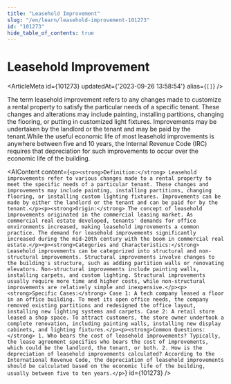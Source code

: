 ```yaml
---
title: "Leasehold Improvement"
slug: "/en/learn/leasehold-improvement-101273"
id: "101273"
hide_table_of_contents: true
---
```



# Leasehold Improvement

<ArticleMeta id={101273} updatedAt={'2023-09-26 13:58:54'} alias={`[]`} />
<div className='border-solid border-b border-t-0 my-4 border-[var(--ifm-color-gray-300)]' />

The term leasehold improvement refers to any changes made to customize a rental property to satisfy the particular needs of a specific tenant. These changes and alterations may include painting, installing partitions, changing the flooring, or putting in customized light fixtures. Improvements may be undertaken by the landlord or the tenant and may be paid by the tenant.While the useful economic life of most leasehold improvements is anywhere between five and 10 years, the Internal Revenue Code (IRC) requires that depreciation for such improvements to occur over the economic life of the building.

<AIContent content={`<p><strong>Definition:</strong> Leasehold improvements refer to various changes made to a rental property to meet the specific needs of a particular tenant. These changes and improvements may include painting, installing partitions, changing flooring, or installing custom lighting fixtures. Improvements can be made by either the landlord or the tenant and can be paid for by the tenant.</p><p><strong>Origin:</strong> The concept of leasehold improvements originated in the commercial leasing market. As commercial real estate developed, tenants' demands for office environments increased, making leasehold improvements a common practice. The demand for leasehold improvements significantly increased during the mid-20th century with the boom in commercial real estate.</p><p><strong>Categories and Characteristics:</strong> Leasehold improvements can be categorized into structural and non-structural improvements. Structural improvements involve changes to the building's structure, such as adding partition walls or renovating elevators. Non-structural improvements include painting walls, installing carpets, and custom lighting. Structural improvements usually require more time and higher costs, while non-structural improvements are relatively simple and inexpensive.</p><p><strong>Specific Cases:</strong> Case 1: A tech company leased a floor in an office building. To meet its open office needs, the company removed existing partitions and redesigned the office layout, installing new lighting systems and carpets. Case 2: A retail store leased a shop space. To attract customers, the store owner undertook a complete renovation, including painting walls, installing new display cabinets, and lighting fixtures.</p><p><strong>Common Questions:</strong> 1. Who bears the cost of leasehold improvements? Typically, the lease agreement specifies who bears the cost of improvements, which could be the landlord, the tenant, or both. 2. How is the depreciation of leasehold improvements calculated? According to the International Revenue Code, the depreciation of leasehold improvements should be calculated based on the economic life of the building, usually between five to ten years.</p>`} id={101273} />
